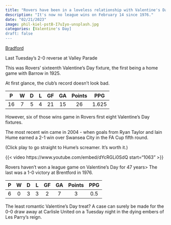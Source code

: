 ```yaml
---
title: "Rovers have been in a loveless relationship with Valentine's Day fixtures for almost half a century"
description: "It's now no league wins on February 14 since 1976."
date: "02/21/2023"
image: phil-kiel-pstB-I7uIyo-unsplash.jpg
categories: [Valentine's Day]
draft: false
---
```

[Bradford](https://www.youtube.com/watch?v=5prUz5110r4)

Last Tuesday's 2-0 reverse at Valley Parade

This was Rovers' sixteenth Valentine's Day fixture, the first being a home game with Barrow in 1925.

At first glance, the club's record doesn't look bad.

|   P   |   W  |   D   |   L   |   GF  |   GA  | Points |  PPG  |
|:-----:|:----:|:-----:|:-----:|:-----:|:-----:|:------:|:-----:|
|   16  |   7  |   5   |   4   |   21  |   15  |   26   | 1.625 |

However, six of those wins game in Rovers first eight Valentine's Day fixtures.

The most recent win came in 2004 - when goals from Ryan Taylor and Iain Hume earned a 2-1 win over Swansea City in the FA Cup fifth round.

(Click play to go straight to Hume's screamer. It's worth it.)

{{< video https://www.youtube.com/embed/dYcRGLi0SdQ start="1063" >}}

Rovers haven't won a league game on Valentine's Day for 47 years> The last was a 1-0 victory at Brentford in 1976.

| P | W | D | L | GF | GA | Points | PPG |
|:-:|:-:|:-:|:-:|:--:|:--:|:---:|:---:|
| 6 | 0 | 3 | 3 |  2 |  7 |   3 | 0.5 |

The least romantic Valentine's Day treat? A case can surely be made for the 0-0 draw away at Carlisle United on a Tuesday night in  the dying embers of Les Parry's reign.